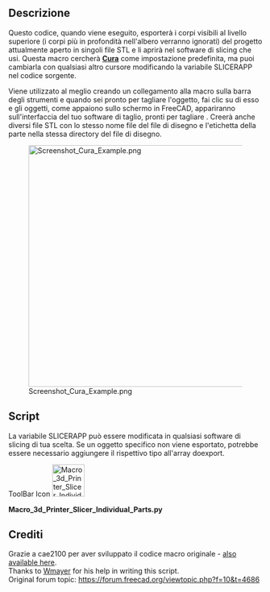 <languages/>
{{Macro/it
|Name=Macro 3d Printer Slicer Individual Parts
|Name/it=Macro 3d Printer Slicer Individual Parts
|Icon=Macro_3d_Printer_Slicer_Individual_Parts.svg
|Description=Esporta in un software di slicing per stampanti 3D basato su una macro simile di cae2100. Esporta un singolo file STL per ogni parte visibile nella stessa directory del file di disegno originale, quindi lo apre nel software di slicing. <br/> Questo codice, una volta eseguito, esporterà il disegno attualmente aperto in diversi file STL, denominati in base alle etichette delle parti e aprirlo nel software di slicing che utilizzi. La macro sta cercando '' '[http://wiki.ultimaker.com/Cura Cura]' '' nel percorso ma è possibile aggiungere qualsiasi altra suddivisione modificando la stringa nella macro.
|Author=WayofWood
|Version=1.1
|Date=2020-10-30
|FCVersion=All
|Download=[https://wiki.freecad.org/images/3/3d/Macro_3d_Printer_Slicer_Individual_Parts.svg ToolBar Icon]
|SeeAlso=[[Macro_3d_Printer_Slicer/it|Macro 3d Printer Slicer]] [[Image:Macro_3d_Printer_Slicer.png|24px]]
}}


==Descrizione==
Questo codice, quando viene eseguito, esporterà i corpi visibili al livello superiore (i corpi più in profondità nell'albero verranno ignorati) del progetto attualmente aperto in singoli file STL e li aprirà nel software di slicing che usi. Questa macro cercherà '''[http://wiki.ultimaker.com/Cura Cura]''' come impostazione predefinita, ma puoi cambiarla con qualsiasi altro cursore modificando la variabile SLICERAPP nel codice sorgente. 

Viene utilizzato al meglio creando un collegamento alla macro sulla barra degli strumenti e quando sei pronto per tagliare l'oggetto, fai clic su di esso e gli oggetti, come appaiono sullo schermo in FreeCAD, appariranno sull'interfaccia del tuo software di taglio, pronti per tagliare . Creerà anche diversi file STL con lo stesso nome file del file di disegno e l'etichetta della parte nella stessa directory del file di disegno.

[[File:Screenshot_Cura_Example.png|480px]]

==Script==
La variabile SLICERAPP può essere modificata in qualsiasi software di slicing di tua scelta. Se un oggetto specifico non viene esportato, potrebbe essere necessario aggiungere il rispettivo tipo all'array doexport.

ToolBar Icon [[Image:Macro_3d_Printer_Slicer_Individual_Parts.svg|64px]]

'''Macro_3d_Printer_Slicer_Individual_Parts.py'''

{{MacroCode|code=
import FreeCAD
import Mesh
import sys
import math
import os
import subprocess

SLICERAPP= "cura"		 			# Put your Slicer program here

# some fuctions
def getPlacement(quat,vect,obj):
  if quat[3] > -1  and quat[3] < 1:
    delta = math.acos(quat[3])*2.0
    scale = math.sin(delta/2)
    rx = quat[0]/scale
    ry = quat[1]/scale
    rz = quat[2]/scale
  else:
    delta = 0
    rx = 0
    ry = 0
    rz = 1
  info0 = "translation "+str(vect.x)+" "+str(vect.y)+" "+str(vect.z)
  info1 = "rotation "+str(rx)+" "+str(ry)+" "+str(rz)+" "+str(delta)
  return info0+" "+info1
# some definitions
placement = App.Placement(App.Vector(0,0,0),App.Rotation(0,0,0,1))
# user need to set this directory where slicing software is located
OutDir = FreeCAD.ActiveDocument.FileName.replace(".FCStd", "--")
visible_objs = []
# Get Objects in document
doc = App.ActiveDocument
objs = doc.Objects
stlFile = ""
stlFiles = [ SLICERAPP ]
# hide all
for obj in objs:
   print(obj.Label + "//" + obj.TypeId)
   print(len(obj.InList))
   if obj.ViewObject.isVisible() and hasattr(obj, 'Shape') and (len(obj.InList) <= 1):
      visible_objs.append(obj)
for obj in visible_objs:
  stlFile = OutDir+str(obj.Label)+".stl"
  Mesh.export([obj],stlFile)
  stlFiles.append(stlFile)
  print ("Exporting " + stlFile + "\n")
print ("Calling subprocess: " + str(stlFiles)+"\n")
subprocess.Popen(stlFiles)
}}

== Crediti ==
Grazie a cae2100 per aver sviluppato il codice macro originale - [[Macro_3d_Printer_Slicer/it|also available here]].<br /> 
Thanks to [https://forum.freecad.org/viewtopic.php?f=10&t=4686 Wmayer] for his help in writing this script.<br />
Original forum topic: https://forum.freecad.org/viewtopic.php?f=10&t=4686
{{clear}}